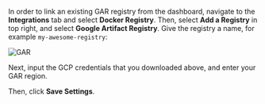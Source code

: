 In order to link an existing GAR registry from the dashboard, navigate to the **Integrations** tab and select **Docker Registry**. Then, select **Add a Registry** in top right, and select **Google Artifact Registry**. Give the registry a name, for example `my-awesome-registry`:

![GAR](https://imagedelivery.net/l4LYM_vOYKe7O1NCT_Nc_g/b85524a6-0329-4879-c0bb-04f27d140700/large)

Next, input the GCP credentials that you downloaded above, and enter your GAR region.

Then, click **Save Settings**.
